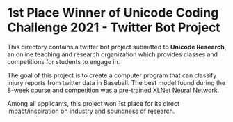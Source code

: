 # 1st Place Winner of Unicode Coding Challenge 2021 - Twitter Bot Project

This directory contains a twitter bot project submitted to **Unicode Research**,
an online teaching and research organization which provides classes and competitions
for students to engage in.

The goal of this project is to create a computer program that can classify injury
reports from twitter data in Baseball. The best model found during the 8-week course
and competition was a pre-trained XLNet Neural Network.

Among all applicants, this project won 1st place for its direct impact/inspiration
on industry and soundness of research.
